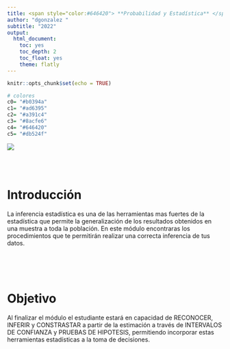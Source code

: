 ```yaml
---
title: <span style="color:#646420"> **Probabilidad y Estadística** </span>
author: "dgonzalez "
subtitle: "2022" 
output:
  html_document:
    toc: yes
    toc_depth: 2
    toc_float: yes
    theme: flatly
---
```


```r
knitr::opts_chunk$set(echo = TRUE)

# colores
c0= "#b0394a"
c1= "#ad6395"
c2= "#a391c4"
c3= "#8acfe6"
c4= "#646420"
c5= "#db524f"
```

![](img/banner4.png)

<br/><br/>

# **Introducción**

La inferencia estadística es una de las herramientas mas fuertes de la estadística que  permite la generalización de los resultados  obtenidos  en una muestra a  toda  la población. En este módulo encontraras los procedimientos que te permitirán realizar una correcta inferencia de tus datos.

<br/><br/><br/>

# **Objetivo**

Al finalizar el módulo el estudiante estará en capacidad de RECONOCER, INFERIR y CONSTRASTAR a partir de la estimación a través de INTERVALOS DE CONFIANZA  y PRUEBAS DE HIPOTESIS, permitiendo incorporar estas herramientas estadísticas a la toma de decisiones.
